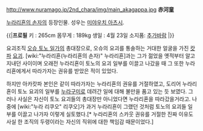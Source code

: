 http://www.nuramago.jp/2nd_chara/img/main_akagappa.jpg
'''赤河童'''

[[누라리횬의 손자]]의 등장인물. 성우는 [[미야우치 아츠시]].

{{|'''프로필'''
키 : 265cm
몸무게 : 189kg
생일 : 4월 23일
소지품: [[추가바람]]
|}}

요괴조직 [[오슈 토노 일가]]의 총대장으로, 오슈의 요괴를 통솔하는 거대한 얼굴을 가진 [[캇파]] [[요괴]]. [wiki:"누라리횬(누라리횬의 손자)" 누라리횬]과는 그가 젊었을 옛적부터 알고 지내던 사이이며 오래전 누라리횬이 토노의 요괴 일부를 이끌고 나갔을 때 그 또한 누라리횬에게서 따라가자는 권유를 받았은 적이 있었다.

하지만 아카캇파 본인은 같이 따라가자는 누라리횬의 권유를 거절하였고, 도리어 누라리횬이 토노 요괴의 일부를 [[누라구미]]로 데려간 일에 대해 불만을 품고 있는 듯 보였다. 그러나 사실은 자신이 토노 요괴들의 총대장만 아니었다면 누라리횬을 따라갔을거라고. 나중에 [wiki:"누라 리쿠오" 리쿠오]가 과거 누라리횬이 그랬던 것처럼 토노의 요괴들 일부를 이끌고 나가자 이렇게 실토했다.[* 누라리횬의 스카웃 권유를 거절한 진짜 이유도 사실 한 조직의 두령이라는 자신의 직위에 대한 책임감 때문이었다.]
